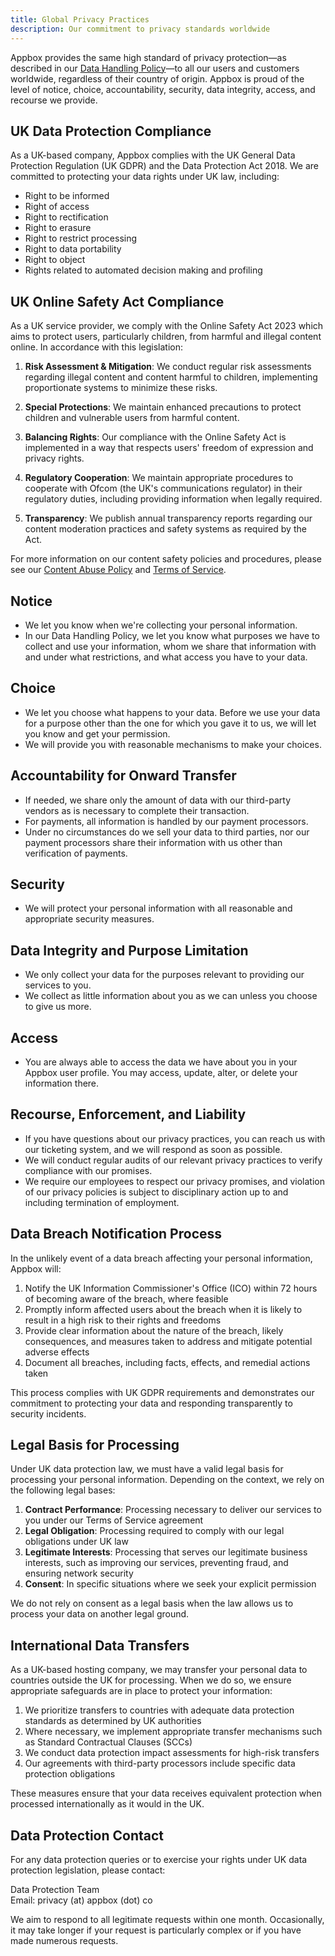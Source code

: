 ```yaml
---
title: Global Privacy Practices
description: Our commitment to privacy standards worldwide
---
```


Appbox provides the same high standard of privacy protection—as described in our [Data Handling Policy](/policies/data-handling-policy)—to all our users and customers worldwide, regardless of their country of origin. Appbox is proud of the level of notice, choice, accountability, security, data integrity, access, and recourse we provide.

## UK Data Protection Compliance

As a UK-based company, Appbox complies with the UK General Data Protection Regulation (UK GDPR) and the Data Protection Act 2018. We are committed to protecting your data rights under UK law, including:

- Right to be informed
- Right of access
- Right to rectification
- Right to erasure
- Right to restrict processing
- Right to data portability
- Right to object
- Rights related to automated decision making and profiling

## UK Online Safety Act Compliance

As a UK service provider, we comply with the Online Safety Act 2023 which aims to protect users, particularly children, from harmful and illegal content online. In accordance with this legislation:

1. **Risk Assessment & Mitigation**: We conduct regular risk assessments regarding illegal content and content harmful to children, implementing proportionate systems to minimize these risks.

2. **Special Protections**: We maintain enhanced precautions to protect children and vulnerable users from harmful content.

3. **Balancing Rights**: Our compliance with the Online Safety Act is implemented in a way that respects users' freedom of expression and privacy rights.

4. **Regulatory Cooperation**: We maintain appropriate procedures to cooperate with Ofcom (the UK's communications regulator) in their regulatory duties, including providing information when legally required.

5. **Transparency**: We publish annual transparency reports regarding our content moderation practices and safety systems as required by the Act.

For more information on our content safety policies and procedures, please see our [Content Abuse Policy](/policies/content-abuse-policy) and [Terms of Service](/policies/terms-of-service).

## Notice

* We let you know when we're collecting your personal information.
* In our Data Handling Policy, we let you know what purposes we have to collect and use your information, whom we share that information with and under what restrictions, and what access you have to your data.

## Choice

* We let you choose what happens to your data. Before we use your data for a purpose other than the one for which you gave it to us, we will let you know and get your permission.
* We will provide you with reasonable mechanisms to make your choices.

## Accountability for Onward Transfer

* If needed, we share only the amount of data with our third-party vendors as is necessary to complete their transaction.
* For payments, all information is handled by our payment processors.
* Under no circumstances do we sell your data to third parties, nor our payment processors share their information with us other than verification of payments.

## Security

* We will protect your personal information with all reasonable and appropriate security measures.

## Data Integrity and Purpose Limitation

* We only collect your data for the purposes relevant to providing our services to you.
* We collect as little information about you as we can unless you choose to give us more.

## Access

* You are always able to access the data we have about you in your Appbox user profile. You may access, update, alter, or delete your information there.

## Recourse, Enforcement, and Liability

* If you have questions about our privacy practices, you can reach us with our ticketing system, and we will respond as soon as possible.
* We will conduct regular audits of our relevant privacy practices to verify compliance with our promises.
* We require our employees to respect our privacy promises, and violation of our privacy policies is subject to disciplinary action up to and including termination of employment.

## Data Breach Notification Process

In the unlikely event of a data breach affecting your personal information, Appbox will:

1. Notify the UK Information Commissioner's Office (ICO) within 72 hours of becoming aware of the breach, where feasible
2. Promptly inform affected users about the breach when it is likely to result in a high risk to their rights and freedoms
3. Provide clear information about the nature of the breach, likely consequences, and measures taken to address and mitigate potential adverse effects
4. Document all breaches, including facts, effects, and remedial actions taken

This process complies with UK GDPR requirements and demonstrates our commitment to protecting your data and responding transparently to security incidents.

## Legal Basis for Processing

Under UK data protection law, we must have a valid legal basis for processing your personal information. Depending on the context, we rely on the following legal bases:

1. **Contract Performance**: Processing necessary to deliver our services to you under our Terms of Service agreement
2. **Legal Obligation**: Processing required to comply with our legal obligations under UK law
3. **Legitimate Interests**: Processing that serves our legitimate business interests, such as improving our services, preventing fraud, and ensuring network security
4. **Consent**: In specific situations where we seek your explicit permission

We do not rely on consent as a legal basis when the law allows us to process your data on another legal ground.

## International Data Transfers

As a UK-based hosting company, we may transfer your personal data to countries outside the UK for processing. When we do so, we ensure appropriate safeguards are in place to protect your information:

1. We prioritize transfers to countries with adequate data protection standards as determined by UK authorities
2. Where necessary, we implement appropriate transfer mechanisms such as Standard Contractual Clauses (SCCs)
3. We conduct data protection impact assessments for high-risk transfers
4. Our agreements with third-party processors include specific data protection obligations

These measures ensure that your data receives equivalent protection when processed internationally as it would in the UK.

## Data Protection Contact

For any data protection queries or to exercise your rights under UK data protection legislation, please contact:

Data Protection Team  
Email: privacy (at) appbox (dot) co

We aim to respond to all legitimate requests within one month. Occasionally, it may take longer if your request is particularly complex or if you have made numerous requests. 